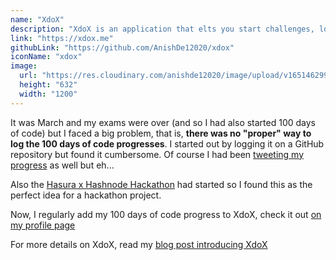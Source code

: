 ```yaml
---
name: "XdoX"
description: "XdoX is an application that elts you start challenges, log your progress and show it off to the world through a unique profile page."
link: "https://xdox.me"
githubLink: "https://github.com/AnishDe12020/xdox"
iconName: "xdox"
image:
  url: "https://res.cloudinary.com/anishde12020/image/upload/v1651462990/Blogfolio/og2_jrsnqk.png"
  height: "632"
  width: "1200"
---
```


It was March and my exams were over (and so I had also started 100 days of code) but I faced a big problem, that is, **there was no "proper" way to log the 100 days of code progresses**. I started out by logging it on a GitHub repository but found it cumbersome. Of course I had been [tweeting my progress](https://twitter.com/search?f=top&q=(%23100DaysOfCode)%20(from%3AAnishDe12020)&src=typed_query) as well but eh...

Also the [Hasura x Hashnode Hackathon](https://townhall.hashnode.com/hasura-hackathon) had started so I found this as the perfect idea for a hackathon project.

Now, I regularly add my 100 days of code progress to XdoX, check it out [on my profile page](https://www.xdox.me/@anishde12020/8c06dd6e-b34f-4451-aef2-bc20d164bbff/75)

For more details on XdoX, read my [blog post introducing XdoX](https://blog.anishde.dev/introducing-xdox-start-challenges-log-your-progress-and-show-them-off-to-the-world)
